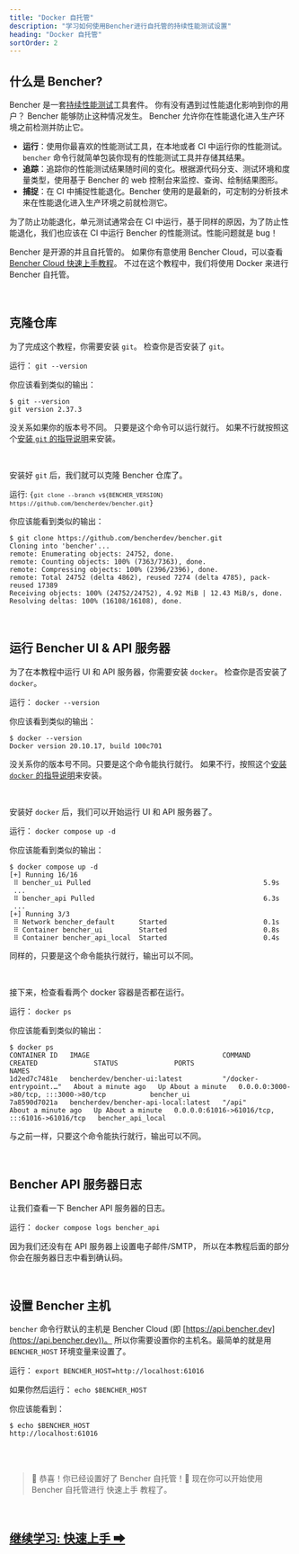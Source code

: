 ```yaml
---
title: "Docker 自托管"
description: "学习如何使用Bencher进行自托管的持续性能测试设置"
heading: "Docker 自托管"
sortOrder: 2
---
```



## 什么是 Bencher?

Bencher 是一套[持续性能测试](/docs/zh/explanation/continuous-benchmarking)工具套件。
你有没有遇到过性能退化影响到你的用户？
Bencher 能够防止这种情况发生。
Bencher 允许你在性能退化进入生产环境之前检测并防止它。

- **运行**：使用你最喜欢的性能测试工具，在本地或者 CI 中运行你的性能测试。 `bencher` 命令行就简单包装你现有的性能测试工具并存储其结果。
- **追踪**：追踪你的性能测试结果随时间的变化。根据源代码分支、测试环境和度量类型，使用基于 Bencher 的 web 控制台来监控、查询、绘制结果图形。
- **捕捉**：在 CI 中捕捉性能退化。Bencher 使用的是最新的，可定制的分析技术来在性能退化进入生产环境之前就检测它。

为了防止功能退化，单元测试通常会在 CI 中运行，基于同样的原因，为了防止性能退化，我们也应该在 CI 中运行 Bencher 的性能测试。性能问题就是 bug！

Bencher 是开源的并且自托管的。
如果你有意使用 Bencher Cloud，可以查看 [Bencher Cloud 快速上手教程](/docs/zh/tutorial/quick-start)。
不过在这个教程中，我们将使用 Docker 来进行 Bencher 自托管。

<br />

## 克隆仓库

为了完成这个教程，你需要安装 `git`。
检查你是否安装了 `git`。

运行： `git --version`

你应该看到类似的输出：

```
$ git --version
git version 2.37.3
```

没关系如果你的版本号不同。
只要是这个命令可以运行就行。
如果不行就按照这个[安装 `git` 的指导说明](https://git-scm.com/book/en/v2/Getting-Started-Installing-Git)来安装。

<br />

安装好 `git` 后，我们就可以克隆 Bencher 仓库了。

运行: <code>{`git clone --branch v${BENCHER_VERSION} https://github.com/bencherdev/bencher.git`}</code>

你应该能看到类似的输出：

```
$ git clone https://github.com/bencherdev/bencher.git
Cloning into 'bencher'...
remote: Enumerating objects: 24752, done.
remote: Counting objects: 100% (7363/7363), done.
remote: Compressing objects: 100% (2396/2396), done.
remote: Total 24752 (delta 4862), reused 7274 (delta 4785), pack-reused 17389
Receiving objects: 100% (24752/24752), 4.92 MiB | 12.43 MiB/s, done.
Resolving deltas: 100% (16108/16108), done.
```

<br />

## 运行 Bencher UI & API 服务器

为了在本教程中运行 UI 和 API 服务器，你需要安装 `docker`。
检查你是否安装了 `docker`。

运行： `docker --version`

你应该看到类似的输出：

```
$ docker --version
Docker version 20.10.17, build 100c701
```

没关系你的版本号不同。只要是这个命令能执行就行。
如果不行，按照这个[安装 `docker` 的指导说明](https://docs.docker.com/get-docker/)来安装。

<br />

安装好 `docker` 后，我们可以开始运行 UI 和 API 服务器了。

运行： `docker compose up -d`

你应该能看到类似的输出：

```
$ docker compose up -d
[+] Running 16/16
 ⠿ bencher_ui Pulled                                           5.9s
 ...
 ⠿ bencher_api Pulled                                          6.3s
 ...
[+] Running 3/3
 ⠿ Network bencher_default      Started                        0.1s
 ⠿ Container bencher_ui         Started                        0.8s
 ⠿ Container bencher_api_local  Started                        0.4s
```

同样的，只要是这个命令能执行就行，输出可以不同。

<br />

接下来，检查看看两个 docker 容器是否都在运行。

运行： `docker ps`

你应该能看到类似的输出：

```
$ docker ps
CONTAINER ID   IMAGE                                 COMMAND                  CREATED              STATUS              PORTS                                           NAMES
1d2ed7c7481e   bencherdev/bencher-ui:latest          "/docker-entrypoint.…"   About a minute ago   Up About a minute   0.0.0.0:3000->80/tcp, :::3000->80/tcp           bencher_ui
7a8590d7021a   bencherdev/bencher-api-local:latest   "/api"                   About a minute ago   Up About a minute   0.0.0.0:61016->61016/tcp, :::61016->61016/tcp   bencher_api_local
```

与之前一样，只要这个命令能执行就行，输出可以不同。

<br />

## Bencher API 服务器日志

让我们查看一下 Bencher API 服务器的日志。

运行： `docker compose logs bencher_api`

因为我们还没有在 API 服务器上设置电子邮件/SMTP，
所以在本教程后面的部分你会在服务器日志中看到确认码。

<br />

## 设置 Bencher 主机

`bencher` 命令行默认的主机是 Bencher Cloud (即 [https://api.bencher.dev](https://api.bencher.dev))。
所以你需要设置你的主机名。最简单的就是用 `BENCHER_HOST` 环境变量来设置了。

运行： `export BENCHER_HOST=http://localhost:61016`

如果你然后运行： `echo $BENCHER_HOST`

你应该能看到：

```
$ echo $BENCHER_HOST
http://localhost:61016
```

<br />
<br />

> 🐰 恭喜！你已经设置好了 Bencher 自托管！🎉
> 现在你可以开始使用 Bencher 自托管进行 快速上手 教程了。

<br />

<h2><a href="/docs/zh/tutorial/quick-start">继续学习: 快速上手 ➡</a></h2>
